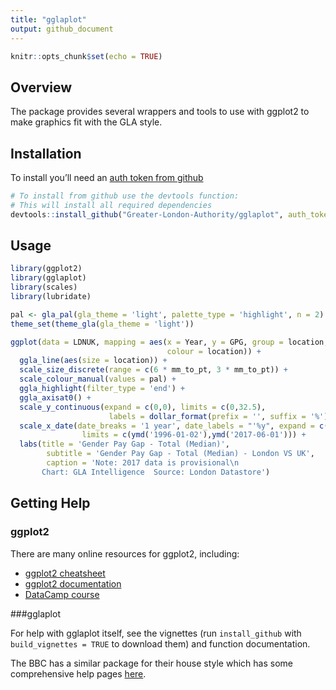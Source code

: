 ```yaml
---
title: "gglaplot"
output: github_document
---
```


```r
knitr::opts_chunk$set(echo = TRUE)
```

## Overview

The package provides several wrappers and tools to use with ggplot2 to make graphics fit with the GLA style.

## Installation

To install you'll need an [auth token from github](https://github.com/settings/tokens)

```r
# To install from github use the devtools function:
# This will install all required dependencies
devtools::install_github("Greater-London-Authority/gglaplot", auth_token = token)
```

## Usage

```r
library(ggplot2)
library(gglaplot)
library(scales)
library(lubridate)

pal <- gla_pal(gla_theme = 'light', palette_type = 'highlight', n = 2)
theme_set(theme_gla(gla_theme = 'light'))

ggplot(data = LDNUK, mapping = aes(x = Year, y = GPG, group = location, 
                                   colour = location)) +
  ggla_line(aes(size = location)) +
  scale_size_discrete(range = c(6 * mm_to_pt, 3 * mm_to_pt)) +
  scale_colour_manual(values = pal) +
  ggla_highlight(filter_type = 'end') +
  ggla_axisat0() +
  scale_y_continuous(expand = c(0,0), limits = c(0,32.5), 
                      labels = dollar_format(prefix = '', suffix = '%')) +
  scale_x_date(date_breaks = '1 year', date_labels = "'%y", expand = c(0,0),
                limits = c(ymd('1996-01-02'),ymd('2017-06-01'))) +
  labs(title = 'Gender Pay Gap - Total (Median)',
        subtitle = 'Gender Pay Gap - Total (Median) - London VS UK',
        caption = 'Note: 2017 data is provisional\n
       Chart: GLA Intelligence  Source: London Datastore')
```

## Getting Help

### ggplot2

There are many online resources for ggplot2, including:

* [ggplot2 cheatsheet](https://ggplot2.tidyverse.org/)
* [ggplot2 documentation](https://ggplot2.tidyverse.org/reference/)
* [DataCamp course](https://www.datacamp.com/courses/data-visualization-with-ggplot2-1)

###gglaplot

For help with gglaplot itself, see the vignettes (run `install_github` with `build_vignettes = TRUE` to download them) and function documentation.

The BBC has a similar package for their house style which has some comprehensive help pages [here](https://bbc.github.io/rcookbook/).



